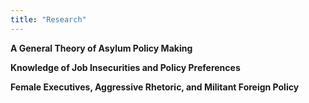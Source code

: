 ```yaml
---
title: "Research"
---
```


**A General Theory of Asylum Policy Making**

**Knowledge of Job Insecurities and Policy Preferences**

**Female Executives, Aggressive Rhetoric, and Militant Foreign Policy**
